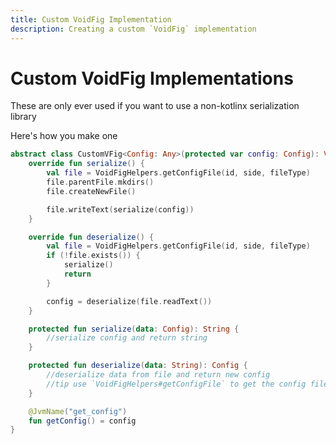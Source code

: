 ```yaml
---
title: Custom VoidFig Implementation
description: Creating a custom `VoidFig` implementation
---
```


# Custom VoidFig Implementations

These are only ever used if you want to use a non-kotlinx serialization library

Here's how you make one

```kotlin
abstract class CustomVFig<Config: Any>(protected var config: Config): VoidFig {
    override fun serialize() {
        val file = VoidFigHelpers.getConfigFile(id, side, fileType)
        file.parentFile.mkdirs()
        file.createNewFile()

        file.writeText(serialize(config))
    }

    override fun deserialize() {
        val file = VoidFigHelpers.getConfigFile(id, side, fileType)
        if (!file.exists()) {
            serialize()
            return
        }

        config = deserialize(file.readText())
    }

    protected fun serialize(data: Config): String {
        //serialize config and return string
    }

    protected fun deserialize(data: String): Config {
        //deserialize data from file and return new config
        //tip use `VoidFigHelpers#getConfigFile` to get the config file
    }

    @JvmName("get_config")
    fun getConfig() = config
}
```
